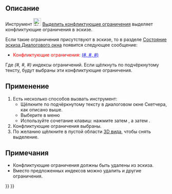 <languages/>

{{Docnav/ru
|[[Sketcher_SelectRedundantConstraints/ru|Выделить избыточные ограничения]]
|[[Sketcher_ArcOverlay/ru|Показать/скрыть вспомогательную окружность для дуг]]
|[[Sketcher_Workbench/ru|Скетчер]]
|IconL=Sketcher_SelectRedundantConstraints.svg
|IconR=Sketcher_ArcOverlay.svg
|IconC=Workbench_Sketcher.svg
}}

{{GuiCommand/ru
|Name=Sketcher SelectConflictingConstraints
|Name/ru=Скетчер Выделить конфликтующие ограничения
|MenuLocation=Эскиз → Визуализация в эскизе → Выделить конфликтующие ограничения
|Workbenches=[[Sketcher_Workbench/ru|Скетчер]]
|Shortcut={{KEY|Z}} {{KEY|P}} {{KEY|C}}
|Version=0.15
}}

<span id="Description"></span>
== Описание ==

Инструмент [[Image:Sketcher_SelectConflictingConstraints.svg|24px]] [[Sketcher_SelectConflictingConstraints/ru|Выделить конфликтующие ограничения]] выделяет конфликтующие ограничения в эскизе.

Если такие ограничения присутствуют в эскизе, то в разделе [[Sketcher_Dialog/ru#Solver_messages|Состояние эскиза Диалогового окна]] появится следующее сообщение:
* <span style="color:red;">Конфликтующие ограничения: </span><span style="color:blue;text-decoration:underline;">(#, #, #)</span>
Где ''(#, #, #)'' индексы ограничений. Если щёлкнуть по подчёркнутому тексту, будут выбраны эти конфликтующие ограничения.

<span id="Usage"></span>
== Применение ==

# Есть несколько способов вызвать инструмент:
#* Щёлкните по подчёркнутому тексту в диалоговом окне Скетчера, как описано выше.
#* Выберите в меню {{MenuCommand|Эскиз → Визуализация в эскизе → [[Image:Sketcher_SelectConflictingConstraints.svg|16px]] Выделить конфликтующие ограничения}}
#* Используйте сочетание клавиш: нажмите {{KEY|Z}} затем {{KEY|P}}, а затем {{KEY|C}}.
# Конфликтующие ограничения выбраны.
# По желанию щёлкните в пустой области [[3D_view/ru|3D вида]], чтобы снять выделение.

<span id="Notes"></span>
== Примечания ==

* Конфликтующие ограничения должны быть удалены из эскиза.
* Вместо предложенных индексов можно удалить и другие ограничения.


{{Docnav/ru
|[[Sketcher_SelectRedundantConstraints/ru|Выделить избыточные ограничения]]
|[[Sketcher_ArcOverlay/ru|Показать/скрыть вспомогательную окружность для дуг]]
|[[Sketcher_Workbench/ru|Скетчер]]
|IconL=Sketcher_SelectRedundantConstraints.svg
|IconR=Sketcher_ArcOverlay.svg
|IconC=Workbench_Sketcher.svg
}}

{{Sketcher_Tools_navi{{#translation:}}}}
{{Userdocnavi{{#translation:}}}}